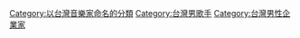 [[Category:以台灣音樂家命名的分類|Category:以台灣音樂家命名的分類]]
[[Category:台灣男歌手|Category:台灣男歌手]]
[[Category:台灣男性企業家|Category:台灣男性企業家]]